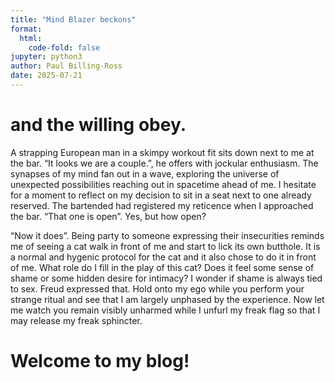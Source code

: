 ```yaml
---
title: "Mind Blazer beckons"
format:
  html:
    code-fold: false
jupyter: python3
author: Paul Billing-Ross
date: 2025-07-21
---
```

# and the willing obey.

A strapping European man in a skimpy workout fit sits down next to me at the bar. "It looks we are a couple.", he offers with jockular enthusiasm. The synapses of my mind fan out in a wave, exploring the universe of unexpected possibilities reaching out in spacetime ahead of me. I hesitate for a moment to reflect on my decision to sit in a seat next to one already reserved. The bartended had registered my reticence when I approached the bar. "That one is open". Yes, but how open?

"Now it does". Being party to someone expressing their insecurities reminds me of seeing a cat walk in front of me and start to lick its own butthole. It is a normal and hygenic protocol for the cat and it also chose to do it in front of me. What role do I fill in the play of this cat? Does it feel some sense of shame or some hidden desire for intimacy? I wonder if shame is always tied to sex. Freud expressed that. Hold onto my ego while you perform your strange ritual and see that I am largely unphased by the experience. Now let me watch you remain visibly unharmed while I unfurl my freak flag so that I may release my freak sphincter.

# Welcome to my blog!
